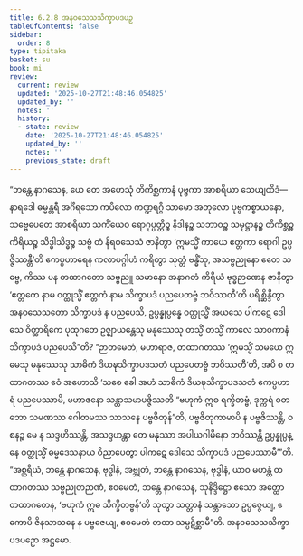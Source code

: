 ```yaml
---
title: 6.2.8 အနဝသေသသိက္ခာပဒပဉှ
tableOfContents: false
sidebar:
  order: 8
type: tipitaka
basket: su
book: mi
review:
  current: review
  updated: '2025-10-27T21:48:46.054825'
  updated_by: ''
  notes: ''
  history:
  - state: review
    date: '2025-10-27T21:48:46.054825'
    updated_by: ''
    notes: ''
    previous_state: draft
---
```



<ReviewStatus review={frontmatter.review} showDetails={true} />

<HypothesisAnnotation frontmatter={frontmatter} />

<DynamicBreadcrumb />

<Division number="187" book="mi" e="ch" v="28">

<Paragraph number="1198" book="mi">
“ဘန္တေ နာဂသေန, ယေ တေ အဟေသုံ တိကိစ္ဆကာနံ ပုဗ္ဗကာ အာစရိယာ သေယျထိဒံ—  နာရဒေါ ဓမ္မန္တရီ အင်္ဂိရသော ကပိလော ကဏ္ဍရဂ္ဂိ သာမော အတုလော ပုဗ္ဗကစ္စာယနော, သဗ္ဗေပေတေ အာစရိယာ သကိံယေဝ ရောဂုပ္ပတ္တိဉ္စ နိဒါနဉ္စ သဘာဝဉ္စ သမုဋ္ဌာနဉ္စ တိကိစ္ဆဉ္စ ကိရိယဉ္စ သိဒ္ဓါသိဒ္ဓဉ္စ သဗ္ဗံ တံ နိရဝသေသံ ဇာနိတွာ ‘ဣမသ္မိံ ကာယေ ဧတ္တကာ ရောဂါ ဥပ္ပဇ္ဇိဿန္တီ’တိ ဧကပ္ပဟာရေန ကလာပဂ္ဂါဟံ ကရိတွာ သုတ္တံ ဗန္ဓိံသု, အသဗ္ဗညုနော ဧတေ သဗ္ဗေ, ကိဿ ပန တထာဂတော သဗ္ဗညူ သမာနော အနာဂတံ ကိရိယံ ဗုဒ္ဓဉာဏေန ဇာနိတွာ ‘ဧတ္တကေ နာမ ဝတ္ထုသ္မိံ ဧတ္တကံ နာမ သိက္ခာပဒံ ပညပေတဗ္ဗံ ဘဝိဿတီ’တိ ပရိစ္ဆိန္ဒိတွာ အနဝသေသတော သိက္ခာပဒံ န ပညပေသိ, ဥပ္ပန္နုပ္ပန္နေ ဝတ္ထုသ္မိံ အယသေ ပါကဋေ ဒေါသေ ဝိတ္ထာရိကေ ပုထုဂတေ ဥဇ္ဈာယန္တေသု မနုဿေသု တသ္မိံ တသ္မိံ ကာလေ သာဝကာနံ သိက္ခာပဒံ ပညပေသီ”တိ?
</Paragraph>

<Paragraph number="1199" book="mi">
“ဉာတမေတံ, မဟာရာဇ, တထာဂတဿ ‘ဣမသ္မိံ သမယေ ဣမေသု မနုဿေသု သာဓိကံ ဒိယဍ္ဎသိက္ခာပဒသတံ ပညပေတဗ္ဗံ ဘဝိဿတီ’တိ, အပိ စ တထာဂတဿ ဧဝံ အဟောသိ ‘သစေ ခေါ အဟံ သာဓိကံ ဒိယဍ္ဎသိက္ခာပဒသတံ ဧကပ္ပဟာရံ ပညပေဿာမိ, မဟာဇနော သန္တာသမာပဇ္ဇိဿတိ “ဗဟုကံ ဣဓ ရက္ခိတဗ္ဗံ, ဒုက္ကရံ ဝတ ဘော သမဏဿ ဂေါတမဿ သာသနေ ပဗ္ဗဇိတုန်”တိ, ပဗ္ဗဇိတုကာမာပိ န ပဗ္ဗဇိဿန္တိ, ဝစနဉ္စ မေ န သဒ္ဒဟိဿန္တိ, အသဒ္ဒဟန္တာ တေ မနုဿာ အပါယဂါမိနော ဘဝိဿန္တိ ဥပ္ပန္နုပ္ပန္နေ ဝတ္ထုသ္မိံ ဓမ္မဒေသနာယ ဝိညာပေတွာ ပါကဋေ ဒေါသေ သိက္ခာပဒံ ပညပေဿာမီ’”တိ.
</Paragraph>

<Paragraph number="1200" book="mi">
“အစ္ဆရိယံ, ဘန္တေ နာဂသေန, ဗုဒ္ဓါနံ, အဗ္ဘုတံ, ဘန္တေ နာဂသေန, ဗုဒ္ဓါနံ, ယာဝ မဟန္တံ တထာဂတဿ သဗ္ဗညုတဉာဏံ, ဧဝမေတံ, ဘန္တေ နာဂသေန, သုနိဒ္ဒိဋ္ဌော ဧသော အတ္ထော တထာဂတေန, ‘ဗဟုကံ ဣဓ သိက္ခိတဗ္ဗန်’တိ သုတွာ သတ္တာနံ သန္တာသော ဥပ္ပဇ္ဇေယျ, ဧကောပိ ဇိနသာသနေ န ပဗ္ဗဇေယျ, ဧဝမေတံ တထာ သမ္ပဋိစ္ဆာမီ”တိ.

</Paragraph>
</Division>

<Paragraph number="1201" type="center" book="mi">
အနဝသေသသိက္ခာပဒပဉှော အဋ္ဌမော.
</Paragraph>